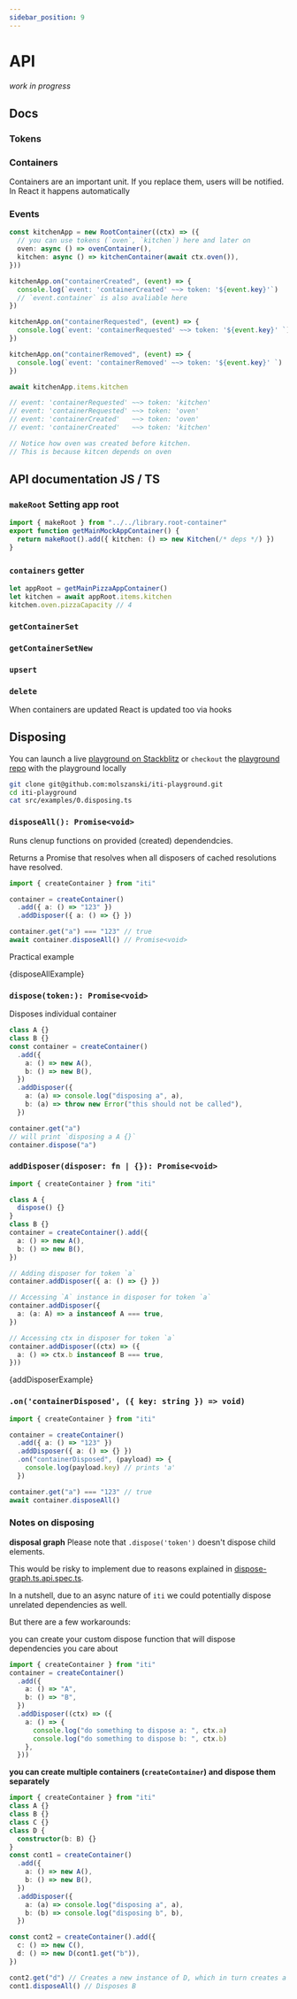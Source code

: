 ```yaml
---
sidebar_position: 9
---
```



# API

_work in progress_

## Docs

### Tokens

### Containers

Containers are an important unit.
If you replace them, users will be notified. In React it happens automatically

### Events

```ts
const kitchenApp = new RootContainer((ctx) => ({
  // you can use tokens (`oven`, `kitchen`) here and later on
  oven: async () => ovenContainer(),
  kitchen: async () => kitchenContainer(await ctx.oven()),
}))

kitchenApp.on("containerCreated", (event) => {
  console.log(`event: 'containerCreated' ~~> token: '${event.key}'`)
  // `event.container` is also avaliable here
})

kitchenApp.on("containerRequested", (event) => {
  console.log(`event: 'containerRequested' ~~> token: '${event.key}' `)
})

kitchenApp.on("containerRemoved", (event) => {
  console.log(`event: 'containerRemoved' ~~> token: '${event.key}' `)
})

await kitchenApp.items.kitchen

// event: 'containerRequested' ~~> token: 'kitchen'
// event: 'containerRequested' ~~> token: 'oven'
// event: 'containerCreated'   ~~> token: 'oven'
// event: 'containerCreated'   ~~> token: 'kitchen'

// Notice how oven was created before kitchen.
// This is because kitcen depends on oven
```

## API documentation JS / TS

### `makeRoot` Setting app root

```ts
import { makeRoot } from "../../library.root-container"
export function getMainMockAppContainer() {
  return makeRoot().add({ kitchen: () => new Kitchen(/* deps */) })
}
```

### `containers` getter

```ts
let appRoot = getMainPizzaAppContainer()
let kitchen = await appRoot.items.kitchen
kitchen.oven.pizzaCapacity // 4
```

### `getContainerSet`

### `getContainerSetNew`

### `upsert`

### `delete`

When containers are updated React is updated too via hooks

## Disposing

You can launch a live [playground on Stackblitz](https://stackblitz.com/github/molszanski/iti-playground/tree/main?file=src%2Fexamples%2F0.disposing.ts&file=src%2Fexamples%2F0.disposing.ts,src%2FApp.tsx)
or `checkout` the [playground repo](https://github.com/molszanski/iti-playground) with the playground locally

```bash
git clone git@github.com:molszanski/iti-playground.git
cd iti-playground
cat src/examples/0.disposing.ts
```

### `disposeAll(): Promise<void>`

Runs clenup functions on provided (created) dependendcies.

Returns a Promise that resolves when all disposers of cached resolutions have resolved.

```ts
import { createContainer } from "iti"

container = createContainer()
  .add({ a: () => "123" })
  .addDisposer({ a: () => {} })

container.get("a") === "123" // true
await container.disposeAll() // Promise<void>
```

Practical example

<CodeBlock language="ts">{disposeAllExample}</CodeBlock>

### `dispose(token:): Promise<void>`

Disposes individual container

```ts
class A {}
class B {}
const container = createContainer()
  .add({
    a: () => new A(),
    b: () => new B(),
  })
  .addDisposer({
    a: (a) => console.log("disposing a", a),
    b: (a) => throw new Error("this should not be called"),
  })

container.get("a")
// will print `disposing a A {}`
container.dispose("a")
```

### `addDisposer(disposer: fn | {}): Promise<void>`

```ts
import { createContainer } from "iti"

class A {
  dispose() {}
}
class B {}
container = createContainer().add({
  a: () => new A(),
  b: () => new B(),
})

// Adding disposer for token `a`
container.addDisposer({ a: () => {} })

// Accessing `A` instance in disposer for token `a`
container.addDisposer({
  a: (a: A) => a instanceof A === true,
})

// Accessing ctx in disposer for token `a`
container.addDisposer((ctx) => ({
  a: () => ctx.b instanceof B === true,
}))
```

<CodeBlock language="ts">{addDisposerExample}</CodeBlock>

### `.on('containerDisposed', ({ key: string }) => void)`

```ts
import { createContainer } from "iti"

container = createContainer()
  .add({ a: () => "123" })
  .addDisposer({ a: () => {} })
  .on("containerDisposed", (payload) => {
    console.log(payload.key) // prints 'a'
  })

container.get("a") === "123" // true
await container.disposeAll()
```

### Notes on disposing

**disposal graph**
Please note that `.dispose('token')` doesn't dispose child elements.

This would be risky to implement due to reasons explained in
[dispose-graph.ts.api.spec.ts](https://github.com/molszanski/iti/blob/master/iti/tests/dispose-graph.ts.api.spec.ts).

In a nutshell, due to an async nature of `iti` we could potentially dispose unrelated dependencies as well.

But there are a few workarounds:

you can create your custom dispose function that will dispose dependencies you care about

```ts
import { createContainer } from "iti"
container = createContainer()
  .add({
    a: () => "A",
    b: () => "B",
  })
  .addDisposer((ctx) => ({
    a: () => {
      console.log("do something to dispose a: ", ctx.a)
      console.log("do something to dispose b: ", ctx.b)
    },
  }))
```

**you can create multiple containers (`createContainer`) and dispose them separately**

```ts
import { createContainer } from "iti"
class A {}
class B {}
class C {}
class D {
  constructor(b: B) {}
}
const cont1 = createContainer()
  .add({
    a: () => new A(),
    b: () => new B(),
  })
  .addDisposer({
    a: (a) => console.log("disposing a", a),
    b: (b) => console.log("disposing b", b),
  })

const cont2 = createContainer().add({
  c: () => new C(),
  d: () => new D(cont1.get("b")),
})

cont2.get("d") // Creates a new instance of D, which in turn creates a new instance of B
cont1.disposeAll() // Disposes B
```
